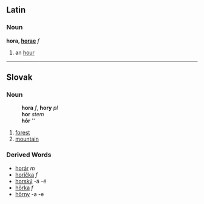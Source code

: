 ==Latin==
===Noun===
'''hora, [[Wiktionary Appendix:Latin first declension|horae]]''' ''f''

#an [[hour]]

----
==Slovak==
===Noun===
:'''hora''' ''f'', '''hory''' ''pl''
:'''hor''' ''stem''
:'''hôr''' ''{{genpl}}
:{{decpat}} {{zena}}
# [[forest]]
# [[mountain]]
===Derived Words===
* [[horár]] ''m''
* [[horička]] ''f''
* [[horský]] -á -é
* [[hôrka]] ''f''
* [[hôrny]] -a -e
